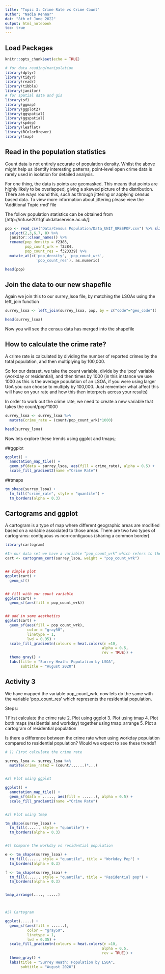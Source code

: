 ```yaml
---
title: "Topic 3: Crime Rate vs Crime Count"
author: "Nadia Kennar"
dat: "8th of June 2022"
output: html_notebook
toc: true
---
```


## Load Packages

```r
knitr::opts_chunk$set(echo = TRUE)

# for data reading/manipulation 
library(dplyr)
library(tidyr)
library(readr)
library(tibble)
library(janitor)
# for spatial data and gis
library(sf)
library(ggmap)
library(ggplot2)
library(ggspatial)
library(ggspatial)
library(spdep)
library(leaflet) 
library(RColorBrewer)
library(tmap)

```



## Read in the population statistics

Count data is not entirely accurate of population density. Whilst the above might help us identify interesting patterns, point-level open crime data is rarely used in isolation for detailed analysis. 

For one thing, the data is points are geomasked. This means that points are highly likely to be overlapped, giving a skewed picture of the distribution. There are ways round this, such as through jittering or applying census based data. To view more information about jittering please view the 'Additional Topic.rmd' file 

The follow population statistics can be obtained from [http://infuse2011gf.ukdataservice.ac.uk/] 


```r
pop <- read_csv("Data/Census Population/Data_UNIT_URESPOP.csv") %>% slice(3:57) %>% 
  select(2,3,6,7, 8) %>%
  janitor::clean_names() %>%
  rename(pop_density = f2383, 
         pop_count_wrk = f2384, 
         pop_count_res = f323339) %>% 
  mutate_at(c('pop_density', 'pop_count_wrk',
              'pop_count_res'), as.numeric)

head(pop)
```




## Join the data to our new shapefile

Again we join this to our surrey_lsoa file, by matching the LSOAs using the left_join function

```r
surrey_lsoa <- left_join(surrey_lsoa, pop, by = c("code"="geo_code"))

head(surrey_lsoa)

```

Now you will see the census data has merged into the shapefile



## How to calculate the crime rate?

A crime rate is calculated by dividing the number of reported crimes by the total population, and then multiplying by 100,000. 

So for our dataset, we take the count variable, divide by the 'pop' variable (workday or residential), and then times by 1000 (in this instance we use 1000 as this is the average population of an LSOA, if you were using larger UoA you can choose to multiply by 100,000. Just remember what affect this will have on your rate and how this then interprets across your results)

In order to work out the crime rate, we need to create a new variable that takes the count/pop*1000


```r
surrey_lsoa <- surrey_lsoa %>% 
  mutate(crime_rate = (count/pop_count_wrk)*1000)

head(surrey_lsoa)

```


Now lets explore these trends using ggplot and tmaps;



##ggplot

```r
ggplot() + 
  annotation_map_tile() + 
  geom_sf(data = surrey_lsoa, aes(fill = crime_rate), alpha = 0.5) + 
  scale_fill_gradient2(name ="Crime Rate")
```



##tmaps 

```r
tm_shape(surrey_lsoa) + 
  tm_fill("crime_rate", style = "quantile") + 
  tm_borders(alpha = 0.3)
```




## Cartograms and ggplot

A cartogram is a type of map where different geographic areas are modified based on a variable associated to those areas. There are two two types of cartograms: contiguous vs non-contiguous (sharing a common border) 


```r
library(cartogram)

#In our data set we have a variable “pop_count_wrk” which refers to the total number of people in our LSOA 
cart <- cartogram_cont(surrey_lsoa, weight = "pop_count_wrk") 


## simple plot 
ggplot(cart) + 
  geom_sf()


## fill with our count variable 
ggplot(cart) + 
  geom_sf(aes(fill = pop_count_wrk))


## add in some aesthetics 
ggplot(cart) + 
  geom_sf(aes(fill = pop_count_wrk), 
          color = "gray50", 
          linetype = 1, 
          lwd = 0.35) + 
  scale_fill_gradientn(colours = heat.colors(n =10, 
                                            alpha = 0.5, 
                                            rev = TRUE)) + 
  theme_gray() + 
  labs(title = "Surrey Heath: Population by LSOA", 
       subtitle = "August 2020")
```







## Activity 3

We have mapped the variable pop_count_wrk, now lets do the same with the variable 'pop_count_res' which represents the residential population. 


Steps: 

1  First calculate the crime rate 
2. Plot using ggplot 
3. Plot using tmap 
4. Plot both maps (residential and workday) together using tmap_arrange 
5. Plot a cartogram of residential population

Is there a difference between the crime rate when using workday population compared to residential population? Would we expect to see these trends?


```r

# 1) First calculate the crime rate 

surrey_lsoa <- surrey_lsoa %>% 
  mutate(crime_rate2 = (count/......)*...)


#2) Plot using ggplot 

ggplot() + 
  annotation_map_tile() + 
  geom_sf(data = ....., aes(fill = ......), alpha = 0.5) + 
  scale_fill_gradient2(name ="Crime Rate")


#3) Plot using tmap 

tm_shape(surrey_lsoa) + 
  tm_fill(....., style = "quantile") + 
  tm_borders(alpha = 0.3)


#4) Compare the workday vs residential population 

e <- tm_shape(surrey_lsoa) + 
  tm_fill(....., style = "quantile", title = "Workday Pop") + 
  tm_borders(alpha = 0.3)

f <- tm_shape(surrey_lsoa) + 
  tm_fill(....., style = "quantile", title = "Residential pop") + 
  tm_borders(alpha = 0.3)


tmap_arrange(...., .....)



#5) Cartogram

ggplot(.....) + 
  geom_sf(aes(fill = ......), 
          color = "gray50", 
          linetype = 1, 
          lwd = 0.35) + 
  scale_fill_gradientn(colours = heat.colors(n =10, 
                                            alpha = 0.5, 
                                            rev = TRUE)) + 
  theme_gray() + 
  labs(title = "Surrey Heath: Population by LSOA", 
       subtitle = "August 2020")

```
 












